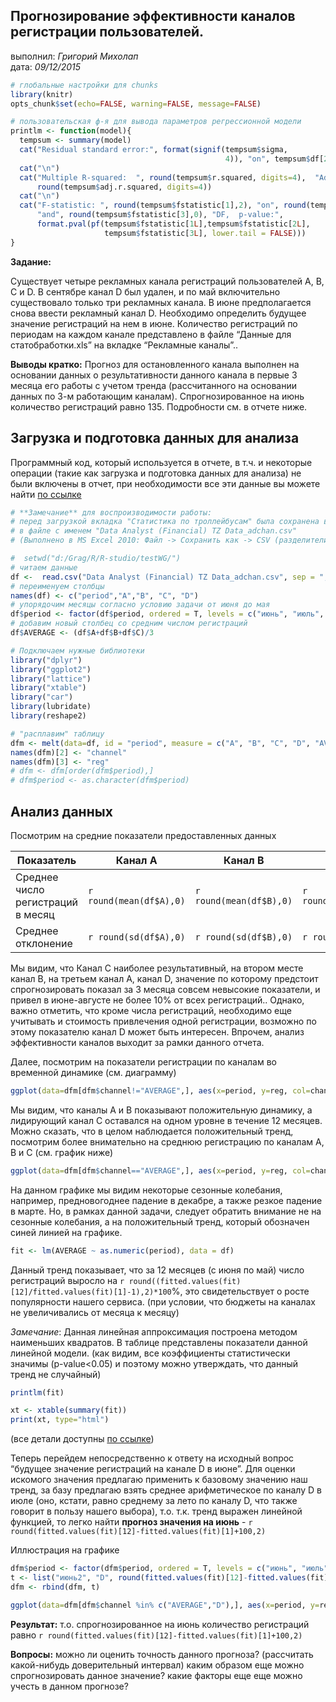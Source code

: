 ## Прогнозирование эффективности каналов регистрации пользователей.

выполнил: *Григорий Михолап*  
дата: *09/12/2015*

```r
# глобальные настройки для chunks
library(knitr)
opts_chunk$set(echo=FALSE, warning=FALSE, message=FALSE)
```

```r
# пользовательская ф-я для вывода параметров регрессионной модели
printlm <- function(model){
  tempsum <- summary(model)
  cat("Residual standard error:", format(signif(tempsum$sigma, 
                                                4)), "on", tempsum$df[2L], "degrees of freedom")
  cat("\n")
  cat("Multiple R-squared:  ", round(tempsum$r.squared, digits=4),	"Adjusted R-squared:  ",
      round(tempsum$adj.r.squared, digits=4))
  cat("\n")
  cat("F-statistic: ", round(tempsum$fstatistic[1],2), "on", round(tempsum$fstatistic[2],0), 
      "and", round(tempsum$fstatistic[3],0), "DF,  p-value:",
      format.pval(pf(tempsum$fstatistic[1L],tempsum$fstatistic[2L], 
                     tempsum$fstatistic[3L], lower.tail = FALSE)))
}
```

**Задание:**

Существует четыре рекламных канала регистраций пользователей A, B, C и D. В сентябре канал D был удален, и по май включительно существовало только три рекламных канала. В июне предполагается снова ввести рекламный канал D. Необходимо определить будущее значение регистраций на нем в июне. Количество регистраций по периодам на каждом канале представлено в файле “Данные для статобработки.xls” на вкладке “Рекламные каналы”..

**Выводы кратко:** 
Прогноз для остановленного канала выполнен на основании данных о результативности данного канала в первые 3 месяца его работы с учетом тренда (рассчитанного на основании данных по 3-м работающим каналам). Спрогнозированное на июнь количество регистраций равно 135.  Подробности см. в отчете ниже. 

## Загрузка и подготовка данных для анализа
Программный код, который используется в отчете, в т.ч. и некоторые операции (такие как загрузка и подготовка данных для анализа) не были включены в отчет, при необходимости все эти данные вы можете найти [по ссылке](https://github.com/Grag2015/testWG/blob/master/Task%202%20Minsktrans.Rmd) 
```r
# **Замечание** для воспроизводимости работы:
# перед загрузкой вкладка "Статистика по троллейбусам" была сохранена в формате csv
# в файле с именем "Data Analyst (Financial) TZ Data_adchan.csv"
# (Выполнено в MS Excel 2010: Файл -> Сохранить как -> CSV (разделители - запятые))
```


```r
#  setwd("d:/Grag/R/R-studio/testWG/")
# читаем данные
df <-  read.csv("Data Analyst (Financial) TZ Data_adchan.csv", sep = ";")
# переименуем столбцы
names(df) <- c("period","A","B", "C", "D")
# упорядочим месяцы согласно условию задачи от июня до мая
df$period <- factor(df$period, ordered = T, levels = c("июнь", "июль", "август", "сентябрь", "октябрь", "ноябрь", "декабрь", "январь", "февраль", "март", "апрель", "май"))
# добавим новый столбец со средним числом регистраций
df$AVERAGE <- (df$A+df$B+df$C)/3
```

```r
# Подключаем нужные библиотеки
library("dplyr")
library("ggplot2")
library("lattice") 
library("xtable")
library("car")
library(lubridate)
library(reshape2)
```

```r
# "расплавим" таблицу
dfm <- melt(data=df, id = "period", measure = c("A", "B", "C", "D", "AVERAGE"))
names(dfm)[2] <- "channel"
names(dfm)[3] <- "reg"
# dfm <- dfm[order(dfm$period),]
# dfm$period <- as.character(dfm$period)
```

## Анализ данных
Посмотрим на средние показатели предоставленных данных   

Показатель  | Канал A | Канал B | Канал С | Канал D | Все каналы
------------- | ------------- | ------------- | ------------- | ------------- | -------------
Среднее число регистраций в месяц | `r round(mean(df$A),0)` | `r round(mean(df$B),0)` | `r round(mean(df$C),0)` | `r round(mean(df$D, na.rm=T),0)` | `r round(mean(df$AVERAGE),0)`
Среднее отклонение | `r round(sd(df$A),0)` | `r round(sd(df$B),0)` | `r round(sd(df$C),0)` | `r round(sd(df$D, na.rm=T),0)` | `r round(sd(df$AVERAGE),0)`

Мы видим, что Канал С наиболее результативный, на втором месте канал В, на третьем канал А, канал D, значение по которому предстоит спрогнозировать показал за 3 месяца совсем невысокие показатели, и привел в июне-августе не более 10% от всех регистраций..
Однако, важно отметить, что кроме числа регистраций, необходимо еще учитывать и стоимость привлечения одной регистрации, возможно по этому показателю канал D может быть интересен. Впрочем, анализ эффективности каналов выходит за рамки данного отчета.

Далее, посмотрим на показатели регистрации по каналам во временной динамике (см. диаграмму)
```r
ggplot(data=dfm[dfm$channel!="AVERAGE",], aes(x=period, y=reg, col=channel, group=channel))+geom_point(size=3) + geom_smooth(method = "lm")+xlab("месяц")+ylab("количество регистраций")
```
Мы видим, что каналы А и В показывают положительную динамику, а лидирующий канал С оставался на одном уровне в течение 12 месяцев. Можно сказать, что в целом наблюдается положительный тренд, посмотрим более внимательно на среднюю регистрацию по каналам А, В и С (см. график ниже) 

```r
ggplot(data=dfm[dfm$channel=="AVERAGE",], aes(x=period, y=reg, col=channel, group=channel))+geom_point()+geom_line()+ylim(270,370) + geom_smooth(method = "lm", col="blue")+xlab("месяц")+ylab("количество регистраций")

```
На данном графике мы видим некоторые сезонные колебания, например, предновогоднее падение в декабре, а также резкое падение в марте. Но, в рамках данной задачи, следует обратить внимание не на сезонные колебания, а на положительный тренд, который обозначен синей линией на графике. 
```r
fit <- lm(AVERAGE ~ as.numeric(period), data = df) 
```
Данный тренд показывает, что за 12 месяцев (с июня по май) число регистраций выросло на `r round((fitted.values(fit)[12]/fitted.values(fit)[1]-1),2)*100`%, это свидетельствует о росте популярности нашего сервиса. (при условии, что бюджеты на каналах не увеличивались от месяца к месяцу)

*Замечание*: Данная линейная аппроксимация построена методом наименьших квадратов. 
В таблице представлены показатели данной линейной модели. (как видим, все коэффициенты статистически значимы (p-value<0.05) и поэтому можно утверждать, что данный тренд не случайный)

```r
printlm(fit)
```
```r
xt <- xtable(summary(fit))
print(xt, type="html")
```

(все детали доступны [по ссылке]())

Теперь перейдем непосредственно к ответу на исходный вопрос "будущее значение регистраций на канале D в июне". Для оценки искомого значения предлагаю применить к базовому значению наш тренд, за базу предлагаю взять среднее арифметическое по каналу D в июле (оно, кстати, равно среднему за лето по каналу D, что также говорит в пользу нашего выбора), т.о. т.к. тренд выражен линейной функцией, то легко найти **прогноз значения на июнь** - `r round(fitted.values(fit)[12]-fitted.values(fit)[1]+100,2)`

Иллюстрация на графике
```r
dfm$period <- factor(dfm$period, ordered = T, levels = c("июнь", "июль", "август", "сентябрь", "октябрь", "ноябрь", "декабрь", "январь", "февраль", "март", "апрель", "май", "июнь2"))
t <- list("июнь2", "D", round(fitted.values(fit)[12]-fitted.values(fit)[1]+100,2),0)
dfm <- rbind(dfm, t)

```
```r
ggplot(data=dfm[dfm$channel %in% c("AVERAGE","D"),], aes(x=period, y=reg, col=channel, group=channel))+geom_point(size=3)+geom_line()+ylim(50,400) + geom_smooth(method = "lm", col="blue")+xlab("месяц")+ylab("количество регистраций")

```

**Результат:** т.о. спрогнозированное на июнь количество регистраций равно `r round(fitted.values(fit)[12]-fitted.values(fit)[1]+100,2)`

**Вопросы:**
можно ли оценить точность данного прогноза? (рассчитать какой-нибудь доверительный интервал)
каким образом еще можно спрогнозировать данное значение?
какие факторы еще еще можно учесть в данном прогнозе?